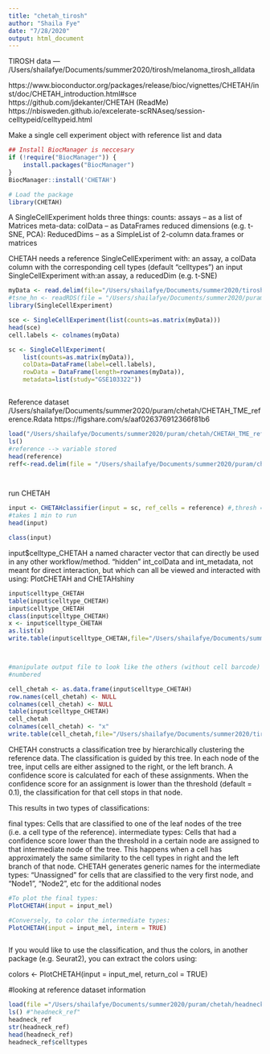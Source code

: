 ```yaml
---
title: "chetah_tirosh"
author: "Shaila Fye"
date: "7/28/2020"
output: html_document
---
```

TIROSH data --- /Users/shailafye/Documents/summer2020/tirosh/melanoma_tirosh_alldata

https://www.bioconductor.org/packages/release/bioc/vignettes/CHETAH/inst/doc/CHETAH_introduction.html#sce
https://github.com/jdekanter/CHETAH (ReadMe)
https://nbisweden.github.io/excelerate-scRNAseq/session-celltypeid/celltypeid.html

Make a single cell experiment object with reference list and data


```r
## Install BiocManager is neccesary
if (!require("BiocManager")) {
    install.packages("BiocManager")
}
BiocManager::install('CHETAH')

# Load the package
library(CHETAH)
```



A SingleCellExperiment holds three things:
counts: assays -- as a list of Matrices
meta-data: colData -- as DataFrames
reduced dimensions (e.g. t-SNE, PCA): ReducedDims -- as a SimpleList of 2-column data.frames or matrices

CHETAH needs
a reference SingleCellExperiment with: an assay, a colData column with the corresponding cell types (default “celltypes”)
an input SingleCellExperiment with:an assay, a reducedDim (e.g. t-SNE)

```r
myData <- read.delim(file="/Users/shailafye/Documents/summer2020/tirosh/melanoma_tirosh_alldata", comment = "#", stringsAsFactors=F)
#tsne_hn <- readRDS(file = "/Users/shailafye/Documents/summer2020/puram/tnse_attempt1.rds")
library(SingleCellExperiment)

sce <- SingleCellExperiment(list(counts=as.matrix(myData)))
head(sce)
cell.labels <- colnames(myData)

sc <- SingleCellExperiment(
    list(counts=as.matrix(myData)),
    colData=DataFrame(label=cell.labels),
    rowData = DataFrame(length=rownames(myData)),
    metadata=list(study="GSE103322"))



```


Reference dataset
/Users/shailafye/Documents/summer2020/puram/chetah/CHETAH_TME_reference.Rdata
https://figshare.com/s/aaf026376912366f81b6

```r
load("/Users/shailafye/Documents/summer2020/puram/chetah/CHETAH_TME_reference.Rdata")
ls() 
#reference --> variable stored
head(reference)
reff<-read.delim(file = "/Users/shailafye/Documents/summer2020/puram/chetah/ribosomal.txt")




```



run CHETAH
```r
input <- CHETAHclassifier(input = sc, ref_cells = reference) #,thresh = (default = 0.1) can change 
#takes 1 min to run
head(input)

class(input)
```


input$celltype_CHETAH
a named character vector that can directly be used in any other workflow/method.
“hidden” int_colData and int_metadata, not meant for direct interaction, but
which can all be viewed and interacted with using: PlotCHETAH and CHETAHshiny

```r
input$celltype_CHETAH
table(input$celltype_CHETAH)
input$celltype_CHETAH
class(input$celltype_CHETAH)
x <- input$celltype_CHETAH
as.list(x)
write.table(input$celltype_CHETAH,file="/Users/shailafye/Documents/summer2020/tirosh/tirosh_celltype_CHETAH_1_barcodes", sep = "\t")



#manipulate output file to look like the others (without cell barcode)
#numbered

cell_chetah <- as.data.frame(input$celltype_CHETAH)
row.names(cell_chetah) <- NULL
colnames(cell_chetah) <- NULL
table(input$celltype_CHETAH)
cell_chetah
colnames(cell_chetah) <- "x"
write.table(cell_chetah,file="/Users/shailafye/Documents/summer2020/tirosh/tirosh_celltype_CHETAH_1", sep = "\t")

```



CHETAH constructs a classification tree by hierarchically clustering the reference data. The classification is guided by this tree. In each node of the tree, input cells are either assigned to the right, or the left branch. A confidence score is calculated for each of these assignments. When the confidence score for an assignment is lower than the threshold (default = 0.1), the classification for that cell stops in that node.

This results in two types of classifications:

final types: Cells that are classified to one of the leaf nodes of the tree (i.e. a cell type of the reference).
intermediate types: Cells that had a confidence score lower than the threshold in a certain node are assigned to that intermediate node of the tree. This happens when a cell has approximately the same similarity to the cell types in right and the left branch of that node.
CHETAH generates generic names for the intermediate types: “Unassigned” for cells that are classified to the very first node, and “Node1”, “Node2”, etc for the additional nodes

```r
#To plot the final types:
PlotCHETAH(input = input_mel)

#Conversely, to color the intermediate types:
PlotCHETAH(input = input_mel, interm = TRUE)



```

If you would like to use the classification, and thus the colors, in another package (e.g. Seurat2), you can extract the colors using:

colors <- PlotCHETAH(input = input_mel, return_col = TRUE)



#looking at reference dataset information
```r
load(file ="/Users/shailafye/Documents/summer2020/puram/chetah/headneck_ref.rda")
ls() #"headneck_ref" 
headneck_ref
str(headneck_ref)
head(headneck_ref)
headneck_ref$celltypes
```


